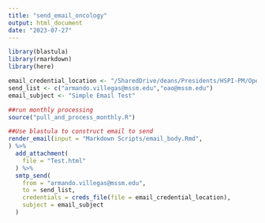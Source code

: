 ```yaml
---
title: "send_email_oncology"
output: html_document
date: "2023-07-27"
---
```


```r
library(blastula)
library(rmarkdown)
library(here)
```


```r
email_credential_location <- "/SharedDrive/deans/Presidents/HSPI-PM/Operations Analytics and Optimization/Administrative/Workgroups/R Workbench/Working Area/Data Connections/email_creds"
send_list <- c("armando.villegas@mssm.edu","oao@mssm.edu")
email_subject <- "Simple Email Test"

##run monthly processing
source("pull_and_process_monthly.R")

##Use blastula to construct email to send
render_email(input = "Markdown Scripts/email_body.Rmd",
) %>%
  add_attachment(
    file = "Test.html"
  ) %>%
  smtp_send(
    from = "armando.villegas@mssm.edu",
    to = send_list,
    credentials = creds_file(file = email_credential_location),
    subject = email_subject
  )
```

